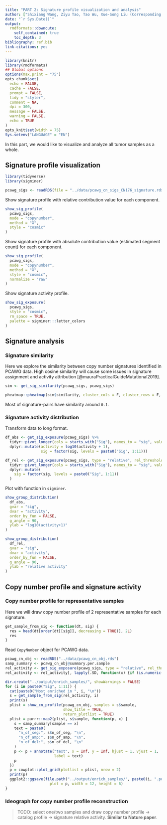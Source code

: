```yaml
---
title: "PART 2: Signature profile visualization and analysis"
author: ["Shixiang Wang, Ziyu Tao, Tao Wu, Xue-Song Liu (Corresponding author)"]
date: "`r Sys.Date()`"
output:
  rmdformats::downcute:
    self_contained: true
    toc_depth: 3
bibliography: ref.bib
link-citations: yes
---
```



```r
library(knitr)
library(rmdformats)
## Global options
options(max.print = "75")
opts_chunk$set(
  echo = FALSE,
  cache = FALSE,
  prompt = FALSE,
  tidy = "styler",
  comment = NA,
  dpi = 300,
  message = FALSE,
  warning = FALSE,
  echo = TRUE
)
opts_knit$set(width = 75)
Sys.setenv("LANGUAGE" = "EN")
```

In this part, we would like to visualize and analyze all tumor samples as a whole.

## Signature profile visualization

```r
library(tidyverse)
library(sigminer)

pcawg_sigs <- readRDS(file = "../data/pcawg_cn_sigs_CN176_signature.rds")
```

Show signature profile with relative contribution value for each component.

```r
show_sig_profile(
  pcawg_sigs,
  mode = "copynumber",
  method = "X",
  style = "cosmic"
)
```

Show signature profile with absolute contribution value (estimated segment count) for each component.

```r
show_sig_profile(
  pcawg_sigs,
  mode = "copynumber",
  method = "X",
  style = "cosmic",
  normalize = "raw"
)
```

Show signature activity profile.

```r
show_sig_exposure(
  pcawg_sigs,
  style = "cosmic",
  rm_space = TRUE,
  palette = sigminer:::letter_colors
)
```

## Signature analysis

### Signature similarity

Here we explore the similarity between copy number signatures identified in PCAWG data. High cosine similarity will cause some issues in signature assignment and activity attribution [@mauraPracticalGuideMutational2019].

```r
sim <- get_sig_similarity(pcawg_sigs, pcawg_sigs)
```

```r
pheatmap::pheatmap(sim$similarity, cluster_cols = F, cluster_rows = F, display_numbers = TRUE)
```

Most of signature-pairs have similarity around `0.1`.

### Signature activity distribution

Transform data to long format.

```r
df_abs <- get_sig_exposure(pcawg_sigs) %>% 
  tidyr::pivot_longer(cols = starts_with("Sig"), names_to = "sig", values_to = "activity") %>% 
  dplyr::mutate(activity = log10(activity + 1),
                sig = factor(sig, levels = paste0("Sig", 1:11)))

df_rel <- get_sig_exposure(pcawg_sigs, type = "relative", rel_threshold = 0) %>% 
  tidyr::pivot_longer(cols = starts_with("Sig"), names_to = "sig", values_to = "activity") %>% 
  dplyr::mutate(
    sig = factor(sig, levels = paste0("Sig", 1:11))
  )
```

Plot with function in `sigminer`.

```r
show_group_distribution(
  df_abs,
  gvar = "sig",
  dvar = "activity",
  order_by_fun = FALSE,
  g_angle = 90,
  ylab = "log10(activity+1)"
)
```

```r
show_group_distribution(
  df_rel,
  gvar = "sig",
  dvar = "activity",
  order_by_fun = FALSE,
  g_angle = 90,
  ylab = "relative activity"
)
```

## Copy number profile and signature activity

### Copy number profile for representative samples

Here we will draw copy number profile of 2 representative samples for each signature.

```r
get_sample_from_sig <- function(dt, sig) {
  res = head(dt[order(dt[[sig]], decreasing = TRUE)], 2L)
  res
}
```

Read `CopyNumber` object for PCAWG data.

```r
pcawg_cn_obj <- readRDS("../data/pcawg_cn_obj.rds")
samp_summary <- pcawg_cn_obj@summary.per.sample
rel_activity <- get_sig_exposure(pcawg_sigs, type = "relative", rel_threshold = 0)
rel_activity <- rel_activity[, lapply(.SD, function(x) {if (is.numeric(x)) round(x, 3) else x})]
```


```r
dir.create("../output/enrich_samples/", showWarnings = FALSE)
for (i in paste0("Sig", 1:11)) {
  cat(paste0("Most enriched in ", i, "\n"))
  s = get_sample_from_sig(rel_activity, i)
  print(s)
  plist = show_cn_profile(pcawg_cn_obj, samples = s$sample,
                          show_title = TRUE,
                          return_plotlist = TRUE)
  plist = purrr::map2(plist, s$sample, function(p, x) {
    s = samp_summary[sample == x]
    text = paste0(
      "n_of_seg:", s$n_of_seg, "\n",
      "n_of_amp:", s$n_of_amp, "\n",
      "n_of_del:", s$n_of_del, "\n"
    )
    p <- p + annotate("text", x = Inf, y = Inf, hjust = 1, vjust = 1,
                      label = text)
    p
  })
  p = cowplot::plot_grid(plotlist = plist, nrow = 2)
  print(p)
  ggplot2::ggsave(file.path("../output/enrich_samples/", paste0(i, ".pdf")),
                    plot = p, width = 12, height = 6)
}
```

### Ideograph for copy number profile reconstruction

> TODO: select one/two samples and draw copy number profile -> catalog profile -> signature relative activity. **Similar to Nature paper**.


